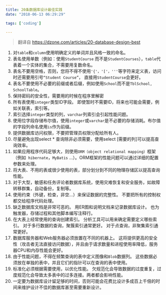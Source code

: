 ```yaml
---
title: 20条数据库设计最佳实践
date: "2018-06-13 06:29:29"

tags: ['coding']

---
```


> 翻译自 https://dzone.com/articles/20-database-design-best

1. 对`table`和`column`使用明确定义的单词并且风格一致的命名。
2. 表名使用单数（例如：使用`StudentCourse` 而不是`StudentCourses`），`table`代表着一个实体的集合，不需要用复数命名。
3. 表名不要用空格，否则，您将不得不使用`'{'，'['，'''`等字符来定义表，访问时还需要用引号`“Student Course”`， 直接用`StudentCourse`会更好。
4. 表名不要使用不必要的前缀或者后缀，例如使用`School`而不是`TblSchool, SchoolTable`。
5. 保持密码的安全性，需要用的时候在程序里解密
6. 所有表使用`integer`类型ID字段。 即使暂时不需要ID，将来也可能会需要，例如关联表，索引等。
7. 索引选择`integer`类型的列，`varchar`列索引会引起性能问题。
8. 使用位字段存储布尔值，使用`integer`或`varchar`是不必要的存储消耗。布尔值的字段列命名使用`is`作为前缀。
9. 提供数据库访问权限，不要把管理员权限分配给所有人。
10. 尽量避免出现select * 查询除非必须需要，使用select [需要的列]可以提高查询效率。
11. 如果应用程序代码足够大，则使用`ORM（object relational mapping）`框架（例如` hibernate`，`MyBatis` ...）。ORM框架的性能问题可以通过详细的配置参数来处理。
12. 将大表、不用的表或很少使用的表，部分划分到不同的物理存储区以提高查询性能。
13. 对于大型，敏感和任务评论者数据库系统，使用灾难恢复和安全服务，如故障转移群集，自动备份，复制等。
14.  使用约束（外键，检查，非空...）来保证数据的完整性。 不要把所有的控制权都交给程序代码处理。
15. 缺乏数据库文档是非常可恶的。 用ER图和说明文档来记录数据库设计。 也为触发器，存储过程和其他脚本编写注释行。
16. 在大表上经常使用的查询创建索引。 分析工具可以用来确定需要定义哪些索引。 对于多行数据的查询，聚簇索引通常更好。 对于点查询，非聚集索引通常更好。
17. 数据库服务器和Web服务器必须放置在不同的机器上。 这将提供更高的安全性（攻击者无法直接访问数据），并且由于请求数量和进程使用率降低，服务器CPU和内存性能会更好。
18. 由于性能问题，不得在频繁查询的表中定义图像和`Blob`数据列。 这些数据必须放在单独的表中，并且它们的指针可以在查询的表中使用。
19. 标准化必须根据需要使用，以优化性能。 欠规范化会导致数据的过度重复，过度规范化会导致太多表中的过多连接。两者都会影响性能。
20. 一定要为数据库设计留足够的时间，否则可能会花费比设计多成百上千倍的时间来维护设计不佳的数据库甚至需要重新设计。
